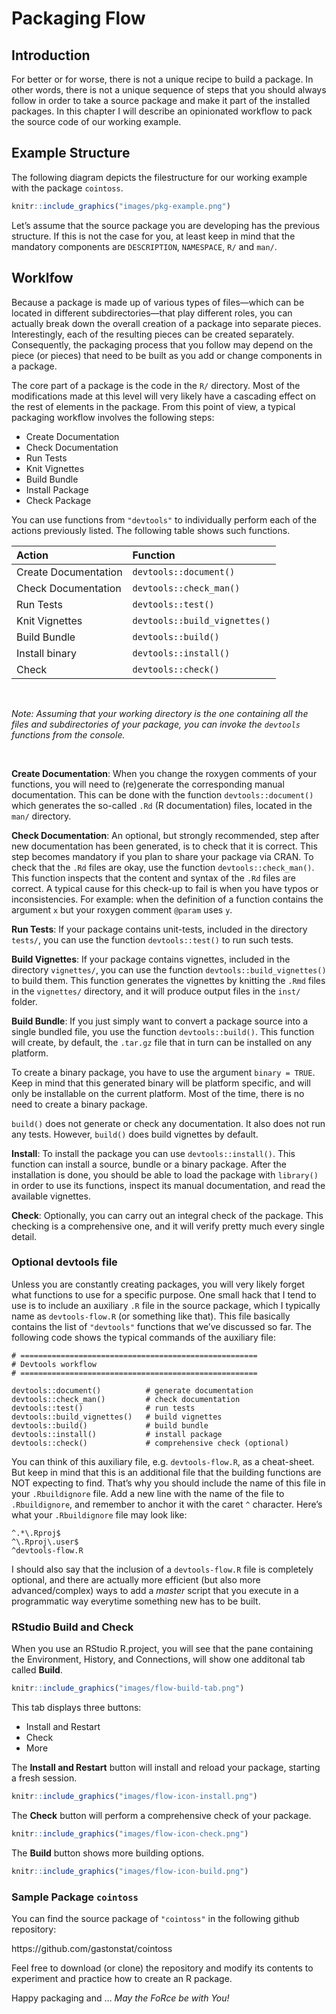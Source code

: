 # Packaging Flow {#flow}

## Introduction

For better or for worse, there is not a unique recipe to build a package. In other words, there is not a unique sequence of steps that you should always follow in order to take a source package and make it part of the installed packages.
In this chapter I will describe an opinionated workflow to pack the source code of our working example.


## Example Structure

The following diagram depicts the filestructure for our working example with the package `cointoss`.

```r
knitr::include_graphics("images/pkg-example.png")
```

Let's assume that the source package you are developing has the previous structure. If this is not the case for you, at least keep in mind that the mandatory components are  `DESCRIPTION`, `NAMESPACE`, `R/` and `man/`.


## Worklfow

Because a package is made up of various types of files---which can be located in different subdirectories---that play different roles, you can actually break down the overall creation of a package into separate pieces. Interestingly, each of the resulting pieces can be created separately. Consequently, the packaging process that you follow may depend on the piece (or pieces) that need to be built as you add or change components in a package.

The core part of a package is the code in the `R/` directory. Most of the modifications made at this level will very likely have a cascading effect on the rest of elements in the package. From this point of view, a typical packaging workflow involves the following steps:

- Create Documentation
- Check Documentation
- Run Tests
- Knit Vignettes
- Build Bundle
- Install Package
- Check Package

You can use functions from `"devtools"` to individually perform each of the actions previously listed. The following table shows such functions.

| Action               | Function      |
|:---------------------|:--------------|
| Create Documentation | `devtools::document()` |
| Check Documentation  | `devtools::check_man()` |
| Run Tests            | `devtools::test()` |
| Knit Vignettes       | `devtools::build_vignettes()` |
| Build Bundle         | `devtools::build()` |
| Install binary       | `devtools::install()` |
| Check                | `devtools::check()` |

<br>

_Note: Assuming that your working directory is the one containing all the files and subdirectories of your package, you can invoke the `devtools` functions from the console._

<br>

__Create Documentation__: When you change the roxygen comments of your functions, you will need to (re)generate the corresponding manual documentation. This can be done with the function `devtools::document()` which generates the so-called `.Rd` (R documentation) files, located in the `man/` directory.

__Check Documentation__: An optional, but strongly recommended, step after new documentation has been generated, is to check that it is correct. This step becomes mandatory if you plan to share your package via CRAN. To check that the `.Rd` files are okay, use the function `devtools::check_man()`. This function inspects that the content and syntax of the `.Rd` files are correct. A typical cause for this check-up to fail is when you have typos or inconsistencies. For example: when the definition of a function contains the argument `x` but your roxygen comment `@param` uses `y`.

__Run Tests__: If your package contains unit-tests, included in the directory `tests/`, you can use the function `devtools::test()` to run such tests.

__Build Vignettes__: If your package contains vignettes, included in the directory `vignettes/`, you can use the function `devtools::build_vignettes()` to build them. This function generates the vignettes by knitting the `.Rmd` files in the `vignettes/` directory, and it will produce output files in the `inst/` folder.

__Build Bundle__: If you just simply want to convert a package source into a single bundled file, you use the function `devtools::build()`. This function will create, by default, the `.tar.gz` file that in turn can be installed on any platform.

To create a binary package, you have to use the argument `binary = TRUE`. Keep in mind that this generated binary will be platform specific, and will only be installable on the current platform. Most of the time, there is no need to create a binary package.

`build()` does not generate or check any documentation. It also does not run any tests. However, `build()` does build vignettes by default.

__Install__: To install the package you can use `devtools::install()`. This function can install a source, bundle or a binary package. After the installation is done, you should be able to load the package with `library()` in order to use its functions, inspect its manual documentation, and read the available vignettes.

__Check__: Optionally, you can carry out an integral check of the package. This checking is a comprehensive one, and it will verify pretty much every single detail.


### Optional devtools file

Unless you are constantly creating packages, you will very likely forget what functions to use for a specific purpose. One small hack that I tend to use is to include an auxiliary `.R` file in the source package, which I typically name as `devtools-flow.R` (or something like that). This file basically contains the list of `"devtools"` functions that we've discussed so far. The following code shows the typical commands of the auxiliary file:

```
# =====================================================
# Devtools workflow
# =====================================================

devtools::document()          # generate documentation
devtools::check_man()         # check documentation
devtools::test()              # run tests
devtools::build_vignettes()   # build vignettes
devtools::build()             # build bundle
devtools::install()           # install package
devtools::check()             # comprehensive check (optional)
```

You can think of this auxiliary file, e.g. `devtools-flow.R`, as a cheat-sheet. But keep in mind that this is an additional file that the building functions are NOT expecting to find. That's why you should include the name of this file in your `.Rbuildignore` file.
Add a new line with the name of the file to `.Rbuildignore`, and remember to anchor it with the caret `^` character. Here's what your `.Rbuildignore` file may look like:

```
^.*\.Rproj$
^\.Rproj\.user$
^devtools-flow.R
```

I should also say that the inclusion of a `devtools-flow.R` file is completely optional, and there are actually more efficient (but also more advanced/complex) ways to add a _master_ script that you execute in a programmatic way everytime something new has to be built.


### RStudio Build and Check

When you use an RStudio R.project, you will see that the pane containing the Environment, History, and Connections, will show one additonal tab called __Build__.

```r
knitr::include_graphics("images/flow-build-tab.png")
```

This tab displays three buttons:

- Install and Restart
- Check
- More

The __Install and Restart__ button will install and reload your package, starting a fresh session.

```r
knitr::include_graphics("images/flow-icon-install.png")
```


The __Check__ button will perform a comprehensive check of your package.

```r
knitr::include_graphics("images/flow-icon-check.png")
```


The __Build__ button shows more building options.

```r
knitr::include_graphics("images/flow-icon-build.png")
```




### Sample Package `cointoss`

You can find the source package of `"cointoss"` in the following github repository:

https://github.com/gastonstat/cointoss

Feel free to download (or clone) the repository and modify its contents to experiment and practice how to create an R package.

Happy packaging and ... _May the FoRce be with You!_


